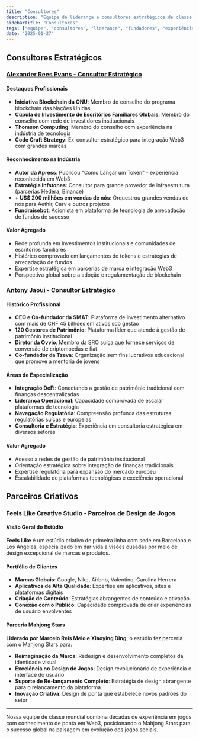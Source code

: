 ```yaml
---
title: "Consultores"
description: "Equipe de liderança e consultores estratégicos de classe mundial com décadas de experiência em jogos, blockchain e finanças"
sidebarTitle: "Consultores"
tags: ["equipe", "consultores", "liderança", "fundadores", "experiência"]
date: "2025-01-27"
---
```


## Consultores Estratégicos

### [Alexander Rees Evans - Consultor Estratégico](https://www.linkedin.com/in/alexander-rees-evans-91566a195/)

#### Destaques Profissionais
- **Iniciativa Blockchain da ONU**: Membro do conselho do programa blockchain das Nações Unidas
- **Cúpula de Investimento de Escritórios Familiares Globais**: Membro do conselho com rede de investidores institucionais
- **Thomson Computing**: Membro do conselho com experiência na indústria de tecnologia
- **Code Craft Strategy**: Ex-consultor estratégico para integração Web3 com grandes marcas

#### Reconhecimento na Indústria
- **Autor da Apress**: Publicou "Como Lançar um Token" - experiência reconhecida em Web3
- **Estratégia Infstones**: Consultor para grande provedor de infraestrutura (parcerias Hedera, Binance)
- **+ US$ 200 milhões em vendas de nós**: Orquestrou grandes vendas de nós para Aethir, Carv e outros projetos
- **Fundraisebot**: Acionista em plataforma de tecnologia de arrecadação de fundos de sucesso

#### Valor Agregado
- Rede profunda em investimentos institucionais e comunidades de escritórios familiares
- Histórico comprovado em lançamentos de tokens e estratégias de arrecadação de fundos
- Expertise estratégica em parcerias de marca e integração Web3
- Perspectiva global sobre a adoção e regulamentação de blockchain

### [Antony Jaoui - Consultor Estratégico](https://www.linkedin.com/in/anthony-jaoui/)

#### Histórico Profissional
- **CEO e Co-fundador da SMAT**: Plataforma de investimento alternativo com mais de CHF 45 bilhões em ativos sob gestão
- **120 Gestores de Patrimônio**: Plataforma líder que atende à gestão de patrimônio institucional
- **Diretor da Ovvio**: Membro da SRO suíça que fornece serviços de conversão de criptomoedas e fiat
- **Co-fundador da Tzeva**: Organização sem fins lucrativos educacional que promove a mentoria de jovens

#### Áreas de Especialização
- **Integração DeFi**: Conectando a gestão de patrimônio tradicional com finanças descentralizadas
- **Liderança Operacional**: Capacidade comprovada de escalar plataformas de tecnologia
- **Navegação Regulatória**: Compreensão profunda das estruturas regulatórias suíças e europeias
- **Consultoria e Estratégia**: Experiência em consultoria estratégica em diversos setores

#### Valor Agregado
- Acesso a redes de gestão de patrimônio institucional
- Orientação estratégica sobre integração de finanças tradicionais
- Expertise regulatória para expansão do mercado europeu
- Escalabilidade de plataformas tecnológicas e excelência operacional

## Parceiros Criativos

### Feels Like Creative Studio - Parceiros de Design de Jogos

#### Visão Geral do Estúdio
**Feels Like** é um estúdio criativo de primeira linha com sede em Barcelona e Los Angeles, especializado em dar vida a visões ousadas por meio de design excepcional de marcas e produtos.

#### Portfólio de Clientes
- **Marcas Globais**: Google, Nike, Airbnb, Valentino, Carolina Herrera
- **Aplicativos de Alta Qualidade**: Expertise em aplicativos, sites e plataformas digitais
- **Criação de Conteúdo**: Estratégias abrangentes de conteúdo e ativação
- **Conexão com o Público**: Capacidade comprovada de criar experiências de usuário envolventes

#### Parceria Mahjong Stars
**Liderado por Marcelo Reis Melo e Xiaoying Ding**, o estúdio fez parceria com o Mahjong Stars para:
- **Reimaginação da Marca**: Redesign e desenvolvimento completos da identidade visual
- **Excelência no Design de Jogos**: Design revolucionário de experiência e interface do usuário
- **Suporte de Re-lançamento Completo**: Estratégia de design abrangente para o relançamento da plataforma
- **Inovação Criativa**: Design de ponta que estabelece novos padrões do setor


---

Nossa equipe de classe mundial combina décadas de experiência em jogos com conhecimento de ponta em Web3, posicionando o Mahjong Stars para o sucesso global na paisagem em evolução dos jogos sociais.